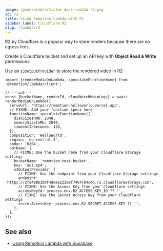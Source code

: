 ```yaml
---
image: /generated/articles-docs-lambda-r2.png
id: r2
title: Using Remotion Lambda with R2
sidebar_label: Cloudflare R2
slug: /lambda/r2
---
```


R2 by Cloudflare is a popular way to store renders because there are no egress fees.

Create a Cloudflare bucket and set up an API key with **Object Read & Write** permissions.

Use an [`s3OutputProvider`](/docs/lambda/custom-destination#saving-to-another-cloud) to store the rendered video in R2:

```tsx twoslash
import {renderMediaOnLambda, speculateFunctionName} from '@remotion/lambda/client';

// ---cut---
const {bucketName, renderId, cloudWatchMainLogs} = await renderMediaOnLambda({
  serveUrl: 'https://remotion-helloworld.vercel.app',
  // FIXME: Add your function specs here
  functionName: speculateFunctionName({
    diskSizeInMb: 2048,
    memorySizeInMb: 2048,
    timeoutInSeconds: 120,
  }),
  composition: 'HelloWorld',
  region: 'eu-central-1',
  codec: 'h264',
  outName: {
    // FIXME: Use the bucket name from your Cloudflare Storage settings
    bucketName: 'remotion-test-bucket',
    key: 'out.mp4',
    s3OutputProvider: {
      // FIXME: Use the endpoint from your Cloudflare Storage settings
      endpoint: 'https://2fe488b3b0f4deee223aef7464784c46.r2.cloudflarestorage.com',
      // FIXME: Use the Access Key from your Cloudflare settings
      accessKeyId: process.env.R2_ACCESS_KEY_ID ?? '',
      // FIXME: Use the Secret Access Key from your Cloudflare settings
      secretAccessKey: process.env.R2_SECRET_ACCESS_KEY ?? '',
    },
  },
});
```

## See also

- [Using Remotion Lambda with Supabase](/docs/lambda/supabase)
